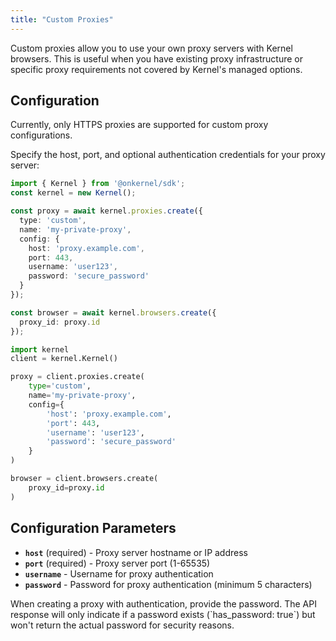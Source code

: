 ```yaml
---
title: "Custom Proxies"
---
```


Custom proxies allow you to use your own proxy servers with Kernel browsers. This is useful when you have existing proxy infrastructure or specific proxy requirements not covered by Kernel's managed options.

## Configuration

<Tip>
Currently, only HTTPS proxies are supported for custom proxy configurations.
</Tip>

Specify the host, port, and optional authentication credentials for your proxy server:

<CodeGroup>

```typescript Typescript/Javascript
import { Kernel } from '@onkernel/sdk';
const kernel = new Kernel();

const proxy = await kernel.proxies.create({
  type: 'custom',
  name: 'my-private-proxy',
  config: {
    host: 'proxy.example.com',
    port: 443,
    username: 'user123',
    password: 'secure_password'
  }
});

const browser = await kernel.browsers.create({
  proxy_id: proxy.id
});
```

```Python Python
import kernel
client = kernel.Kernel()

proxy = client.proxies.create(
    type='custom',
    name='my-private-proxy',
    config={
        'host': 'proxy.example.com',
        'port': 443,
        'username': 'user123',
        'password': 'secure_password'
    }
)

browser = client.browsers.create(
    proxy_id=proxy.id
)
```

</CodeGroup>

## Configuration Parameters

- **`host`** (required) - Proxy server hostname or IP address
- **`port`** (required) - Proxy server port (1-65535)
- **`username`** - Username for proxy authentication
- **`password`** - Password for proxy authentication (minimum 5 characters)

<Info>
When creating a proxy with authentication, provide the password. The API response will only indicate if a password exists (`has_password: true`) but won't return the actual password for security reasons.
</Info>